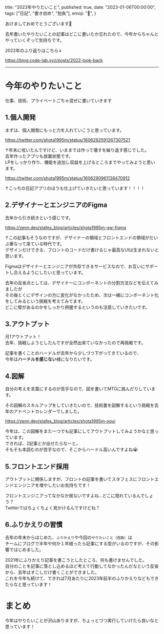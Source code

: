   title: "2023年やりたいこと",
  published: true,
  date: "2023-01-06T00:00:00",
  tags: ["日記", "書き初め", "抱負"],
  emoji: "🐰",
}

あけましておめでとうございます🎍

去年書いたやりたいことの記事はどこに書いたか忘れたので、今年からちゃんとやっていくぞって気持ちです。

2022年のふり返りはこちら↓

https://blog.code-lab.xyz/posts/2022-look-back

---

# 今年のやりたいこと

仕事、技術、プライベートごちゃ混ぜに書いていきます

## 1.個人開発

まずは、個人開発にもっと力を入れていこうと思っています。

https://twitter.com/shota1995m/status/1606292591267307521


↑年末に呟いたんですけど、いままでは作って壊すを繰り返す感じでした。  
去年作ったアプリも放置状態です。  
LPをしっかり作り、機能を追加し収益を上げるところまでやってみようと思います。  

https://twitter.com/shota1995m/status/1606290961138470912

↑こっちの日記アプリのほうも仕上げていきたいと思っています！！！！

## 2.デザイナーとエンジニアのFigma

去年から引き続きという感じです。

https://zenn.dev/stafes_blog/articles/shota1995m-gw-figma

↑この記事もそうなのですが、デザイナーの領域とフロントエンドの領域がだいぶ重なって来ている時代です。  
デザインだけできる、フロントのコードだけ書けるじゃ最高なUIは生まれないと思います。  

Figmaはデザイナーとエンジニアが共存できるサービスなので、お互いにサポートし合えるようにしたいと思っています。  

去年の反省点としては、デザイナーにコンポーネントの分割方法などを伝えてみましたが  
その後とくにデザインの方に変化がなかったため、次は一緒にコンポーネント化をしてみるという挑戦を考えてみてます。  
どこに壁があるのかをしっかり把握するというのも注意していきたいです。

## 3.アウトプット

月1アウトプット！  
去年、挑戦しようとしたんですが全然出来ていなかったので再挑戦です。  

記事を書くことのハードルが去年から少しづつ下がってきているので、  
今年は**ハードルを感じない**様になりたいです。

## 4.図解

自分の考えを言葉にするのが苦手なので、図を書いてMTGに挑んだりしています。  

その図解のスキルアップをしていきたいので、技術書を図解するという挑戦を去年のアドベントカレンダーでしました。  

https://zenn.dev/stafes_blog/articles/shota1995m-ooui

今年は、この図解をまた一つでも記事にしてアウトプットしてみようかなと思っています。  
できれば、2記事とか出せたらなーと。  
そもそも本読むのが苦手なので、そこからハードル高いんですよね😭

## 5.フロントエンド採用

アウトプットに関係しますが、フロントの記事を書いてスタフェスにフロントエンドエンジニアを増やしたいお気持ちです！  

フロントエンジニアってなかなか居ないですよね…どこに隠れているんでしょう？  
Twitterではちょくちょく見かけるんですけどね？

## 6.ふりかえりの習慣

去年の年末からはじめた、`ふりかえり`や今回の`やりたいこと（抱負）`は  
チームにブログで半年や何か１年経ったら記事にする型がいるのですが、その影響ではじめました。  

2021年にふりかえり記事を書こうとしたところ、何も書けませんでした。  
自分のことを記事に落とし込めるほど考えて行動してなかったんだなという反省から、去年はすこしだけ書くことができました。  
これを今年も続けて、できれば7月あたりに2023年前半のふりかえりなどもできたらなと思っています！  

# まとめ

今年はやりたいことが沢山ありますが、ちょっとづつ実行していけたら良いなと思っています！  
